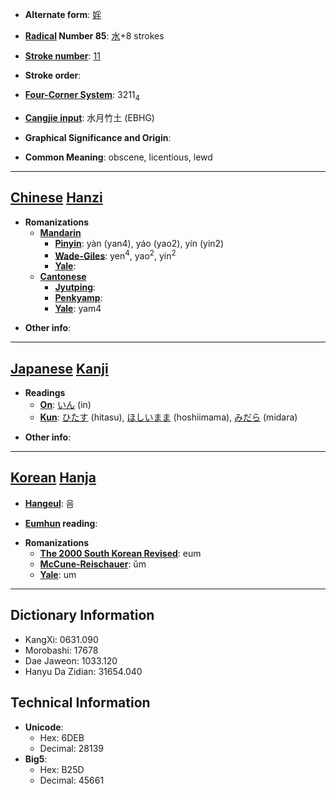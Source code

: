 * '''Alternate form''': [[婬]]

* '''[[Wiktionary:Chinese radical index| Radical]] Number 85''': [[Wiktionary:Chinese radical index 水|水]]+8 strokes

* '''[[Wiktionary:Chinese total strokes index|Stroke number]]''': [[Wiktionary:Chinese total strokes index 11|11]]

* '''Stroke order''': 

* '''[[Wiktionary:Chinese four corner index|Four-Corner System]]''': 3211<sub>4</sub>

* '''[[Wiktionary:Chinese Cangjie index|Cangjie input]]''': 水月竹土 (EBHG)

* '''Graphical Significance and Origin''': 

* '''Common Meaning''': obscene, licentious, lewd

----

== [[Chinese]] [[Hanzi]] ==

* '''Romanizations'''
** '''[[Mandarin]]'''
*** '''[[Pinyin]]''': yàn (yan4), yáo (yao2), yín (yin2)
*** '''[[Wade-Giles]]''': yen<sup>4</sup>, yao<sup>2</sup>, yin<sup>2</sup>
*** '''[[Yale]]''': 
** '''[[Cantonese]]'''
*** '''[[Jyutping]]''':
*** '''[[Penkyamp]]''': 
*** '''[[Yale]]''': yam4

* '''Other info''': 

----

== [[Japanese]] [[Kanji]] ==

* '''Readings'''
** '''[[On]]''': [[いん]] (in)
** '''[[Kun]]''': [[ひたす]] (hitasu), [[ほしいまま]] (hoshiimama), [[みだら]] (midara)

* '''Other info''':  

----

== [[Korean]] [[Hanja]] ==

* '''[[Hangeul]]''': 음

* '''[[Eumhun]] reading''': 

* '''Romanizations'''
** '''[[The 2000 South Korean Revised Romanization|The 2000 South Korean Revised]]''': eum
** '''[[McCune-Reischauer]]''': ŭm
** '''[[Yale]]''': um

----

== Dictionary Information ==

* KangXi: 0631.090
* Morobashi: 17678
* Dae Jaweon: 1033.120
* Hanyu Da Zidian: 31654.040

== Technical Information ==

* '''Unicode''':
** Hex: 6DEB
** Decimal: 28139
* '''Big5''':
** Hex: B25D
** Decimal: 45661